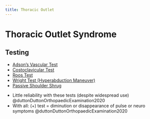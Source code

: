 ```yaml
---
title: Thoracic Outlet
---
```


# Thoracic Outlet Syndrome {#tos}

## Testing

- [Adson’s Vascular Test]({{< var ref-tos-adsons-vascular-test.path >}})
- [Costoclavicular Test]({{< var ref-tos-costoclavicular-test.path >}})
- [Roos Test]({{< var ref-tos-roos-test.path >}})
- [Wright Test (Hyperabduction Maneuver)]({{< var ref-tos-wright-test.path >}})
- [Passive Shoulder Shrug]({{< var ref-tos-passive-shoulder-shrug-test.path >}})

:::{.callout-caution}
- Little reliability with these tests (despite widespread use) @duttonDuttonOrthopaedicExamination2020
- With all: (+) test = diminution or disappearance of pulse or neuro symptoms @duttonDuttonOrthopaedicExamination2020
:::
